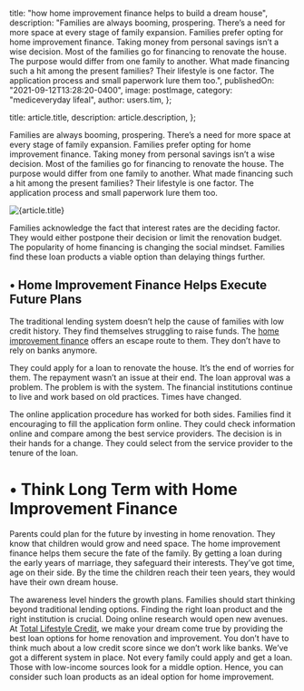 
  title: "how home improvement finance helps to build a dream house",
  description:
    "Families are always booming, prospering. There’s a need for more space at every stage of family expansion. Families prefer opting for home improvement finance. Taking money from personal savings isn’t a wise decision. Most of the families go for financing to renovate the house. The purpose would differ from one family to another. What made financing such a hit among the present families? Their lifestyle is one factor. The application process and small paperwork lure them too.",
  publishedOn: "2021-09-12T13:28:20-0400",
  image: postImage,
  category: "mediceveryday lifeal",
  author: users.tim,
};

  title: article.title,
  description: article.description,
};


Families are always booming, prospering. There’s a need for more space at every stage of family expansion. Families prefer opting for home improvement finance. Taking money from personal savings isn’t a wise decision. Most of the families go for financing to renovate the house. The purpose would differ from one family to another. What made financing such a hit among the present families? Their lifestyle is one factor. The application process and small paperwork lure them too.

<Image src={postImage} alt={article.title} />

Families acknowledge the fact that interest rates are the deciding factor. They would either postpone their decision or limit the renovation budget. The popularity of home financing is changing the social mindset. Families find these loan products a viable option than delaying things further.

## • Home Improvement Finance Helps Execute Future Plans

The traditional lending system doesn’t help the cause of families with low credit history. They find themselves struggling to raise funds. The [home improvement finance](https://lifestyle.tlc.com.au/home-improvement/) offers an escape route to them. They don’t have to rely on banks anymore.

They could apply for a loan to renovate the house. It’s the end of worries for them. The repayment wasn’t an issue at their end. The loan approval was a problem. The problem is with the system. The financial institutions continue to live and work based on old practices. Times have changed.

The online application procedure has worked for both sides. Families find it encouraging to fill the application form online. They could check information online and compare among the best service providers. The decision is in their hands for a change. They could select from the service provider to the tenure of the loan.

# • Think Long Term with Home Improvement Finance

Parents could plan for the future by investing in home renovation. They know that children would grow and need space. The home improvement finance helps them secure the fate of the family. By getting a loan during the early years of marriage, they safeguard their interests. They’ve got time, age on their side. By the time the children reach their teen years, they would have their own dream house.

The awareness level hinders the growth plans. Families should start thinking beyond traditional lending options. Finding the right loan product and the right institution is crucial. Doing online research would open new avenues. At [Total Lifestyle Credit](https://tlc.com.au/), we make your dream come true by providing the best loan options for home renovation and improvement. You don’t have to think much about a low credit score since we don’t work like banks. We’ve got a different system in place. Not every family could apply and get a loan. Those with low-income sources look for a middle option. Hence, you can consider such loan products as an ideal option for home improvement.
